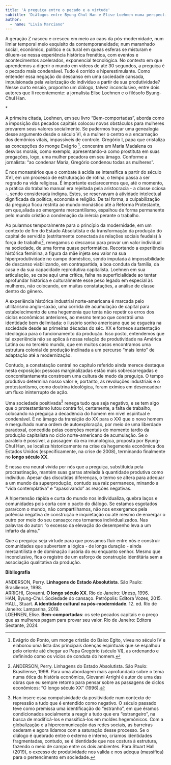 ```yaml
---
title: 'A preguiça entre o pecado e a virtude'
subtitle: 'Diálogos entre Byung-Chul Han e Elise Loehnen numa perspectiva histórica.'
author: 
  - name: "Livia Marciano"
---
```


A geração Z nasceu e cresceu em meio ao caos da pós-modernidade, num limiar temporal meio esquisito da contemporaneidade; num maranhado social, econômico, político e cultural  em queas esferas se misturam e diluem-se nessa experiência histórica frenética, com eventos e acontecimentos acelerados, exponencial tecnológica. No contexto em que aprendemos a digerir o mundo em vídeos de até 30 segundos, a preguiça é o pecado mais condenável. Tudo é corrido e hiperestimulante. Como entender essa negação do descanso em uma sociedade cansada, impulsionada pela valorização do indivíduo a partir de sua produtividade? Nesse curto ensaio, proponho um diálogo, talvez inconclusivo, entre dois autores que li recentemente: a jornalista Elise Loehnen e o filósofo Byung-Chul Han.

::: {#text-center}
| *
:::

A primeira citada, Loehnen, em seu livro “Bem-comportadas”, aborda como a imposição dos pecados capitais colocou novos obstáculos para mulheres provarem seus valores socialmente. Se pudermos traçar uma genealogia desse argumento desde o século VI, é a mulher o centro e a encarnação dos demônios vitais, impassíveis de controle. Gregório I, papa que cristaliza as concepções do monge Evágrio [^2], concentra em Maria Madalena os desvios morais, como exemplo, apresentando-a como prostituta em suas pregações, logo, uma mulher pecadora em seu âmago. Conforme a jornalista: “ao condenar Maria, Gregório condenou todas as mulheres”. 

É nos monastérios que o combate à acídia se intensifica a partir do século XVI, em um processo de estruturação de rotina, o tempo passa a ser regrado na vida religiosa. É importante esclarecermos que, até o momento, a prática do trabalho manual era rejeitada pela aristocracia - a classe ociosa -, sendo considerada indigna. Estes, se reservavam à atividade intelectual dignificada da política, economia e religião. De tal forma, a culpabilização da preguiça ficou restrita ao mundo monástico até a Reforma Protestante, em que,aliada ao emergente mercantilismo, espalhou de forma permanente pelo mundo cristão a condenação da inércia perante o trabalho.

Ao pularmos temporalmente para o  princípio da modernidade, em um contexto de fim do Estado Absolutista e da transformação da produção do capital de servidão (estritamente conectada às relações sociais feudais) à força de trabalho[^3], renegamos o descanso para provar um valor individual na sociedade, de uma forma quase performática. Recortando a experiência histórica feminina, a figura da mãe injeta seu valor na sua hiperprodutividade no campo doméstico, sendo imputada à impossibilidade de descanso viabilizando, em contrapartida, a boa conduta da família, da casa e da sua capacidade reprodutiva capitalista. Loehnen em sua articulação, se cabe aqui uma crítica, falha na superficialidade ao tentar aprofundar histórica e culturalmente esse peso legado em especial às mulheres, não colocando, em muitas constatações, a análise de classe dentro do gênero. 

A experiência histórica industrial norte-americana é marcada pelo utilitarismo anglo-saxão, uma corrida de acumulação de capital para estabelecimento de uma hegemonia que tenta não repetir os erros dos ciclos econômicos anteriores, ao mesmo tempo que constrói uma identidade bem delimitada: o ilusório sonho americano que se esgueira na sociedade desde as primeiras décadas do séc. XX e fornece sustentação ideológica para o funcionamento da produção. Isso posto, entendemos que tal experiência não se aplica à nossa relação de produtividade na América Latina ou no terceiro mundo, que em muitos casos encontramos uma estrutura colonial de produção inclinada a um percurso “mais lento” de adaptação até a modernização.

Contudo, a constatação central no capítulo referido ainda merece destaque nesta exposição: pessoas marginalizadas estão mais sobrecarregadas e concomitantemente constroem uma cultura de medo da preguiça. O tempo produtivo determina nosso valor e, portanto, as revoluções industriais e o protestantismo, como doutrina ideológica, foram exímios em desencadear um fluxo ininterrupto de ação.

Uma sociedade positivada[^4] renega tudo que seja negativo, e se tem algo que o protestantismo lutou contra foi, certamente, a falta de trabalho, colocando na preguiça a decadência do homem em nível espiritual e condenável. É no âmago da transição do XX para o XXI que o novo homem é mergulhado numa ordem de autoexploração, por meio  de uma liberdade paradoxal, concedida pelas coerções mentais do momento tardio da produção capitalista no ciclo norte-americano de acumulação. Se o paralelo é possível, a passagem da era imunológica, proposta por Byung-Chul Han, se localiza historicamente na crise da hegemonia econômica dos Estados Unidos (especificamente, na crise de 2008), terminando  finalmente no **longo século XX**.

É nessa era neural vivida por nós que a preguiça, substituída pela procrastinação, mantém suas garras atrelada à quantidade produtiva como indivíduo. Apesar das discutidas diferenças, o termo se altera para adequar a um mundo da superprodução, contudo sua raiz permanece, minando a "vida contemplativa" e "apassivando" as reações negativas. 

A hipertensão rápida e curta do mundo nos individualiza, quebra laços e comunidades pois corta com o pacto do diálogo. Se estamos esgotados para/com o mundo, não compartilhamos, não nos enxergamos pela potência negativa de construção e inquietação ou até mesmo de enxergar o outro por meio do seu cansaço: nos tornamos individualizados. Nas palavras do autor: “o excesso da elevação do desempenho leva a um infarto da alma.”

Que a preguiça seja virtude para que possamos fluir entre nós e construir comunidades que subvertam a lógica - de longa duração - ainda mercantilista e de dominação ilusória do eu enquanto senhor. Mesmo que inconclusivo, fica o registro de um esforço de construção identitária sem a associação qualitativa da produção.

[^2]: Evágrio do Ponto, um monge cristão do Baixo Egito, viveu no século IV e elaborou uma lista das principais doenças espirituais que se espalhou pelo oriente até chegar ao Papa Gregório (século VI), as ordenando e definindo como os vícios de conduta do homem.
[^3]: ANDERSON, Perry. Linhagens do Estado Absolutista. São Paulo: Brasiliense, 1998. Para uma abordagem mais aprofundada sobre o tema numa ótica da história econômica, Giovanni Arrighi é autor de uma das obras que eu sempre retorno para pensar sobre as passagens de ciclos econômicos: “O longo século XX” (1996).
[^4]: Han insere essa compulsividade da positividade num contexto de repressão a tudo que é entendido como negativo. O século passado teve como premissa uma identificação do “estranho”, em que éramos condicionados socialmente a reagir a tudo que era “estrangeiro”, na busca de  modificá-los e massificá-los em moldes hegemônicos. Com a globalização e a hipercomunicação das redes sociais, as barreiras cederam e agora lidamos com a saturação desse processo. Se o diálogo é quebrado entre o externo e interno, criamos identidades fragmentadas, contudo, se é identidade que nos costura à estrutura, fazendo o meio de campo entre os dois ambientes. Para Stuart Hall (2019), o excesso de produtividade nos valida e nos adequa (massifica) para o pertencimento em sociedade.

**Bibliografia**

| ANDERSON, Perry. **Linhagens do Estado Absolutista**. São Paulo: Brasiliense, 1998.
| ARRIGHI, Giovanni. **O longo século XX**. Rio de Janeiro: Unesp, 1996.
| HAN, Byung-Chul. Sociedade do cansaço. Petrópolis: Editora Vozes, 2015.
| HALL, Stuart. **A identidade cultural na pós-modernidade**. 12. ed. Rio de Janeiro: Lamparina, 2019.
| LOEHNEN, Elise. **Bem-comportadas**: os sete pecados capitais e o preço que as mulheres pagam para provar seu valor. Rio de Janeiro: Editora Sextante, 2024.

<a href="https://instagram.com/liviamrcn"><i class="bi bi-instagram"></i></a>
